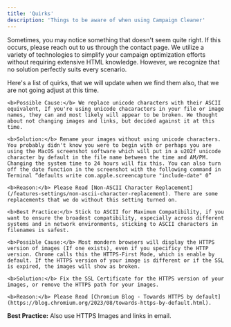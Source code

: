 ```yaml
---
title: 'Quirks'
description: 'Things to be aware of when using Campaign Cleaner'
---
```


Sometimes, you may notice something that doesn't seem quite right. If this occurs, please reach out to us through the contact page. We utilize a variety of technologies to simplify your campaign optimization efforts without requiring extensive HTML knowledge. However, we recognize that no solution perfectly suits every scenario. 

Here's a list of quirks, that we will update when we find them also, that we are not going adjust at this time. 

<AccordionGroup>
<Accordion title="My Images or Links Appear Broken, When They Are Not">

    <b>Possible Cause:</b> We replace unicode characters with their ASCII equivalent, If you're using unicode chacaracters in your file or image names, they can and most likely will appear to be broken. We thought about not changing images and links, but decided against it at this time. 

    <b>Solution:</b> Rename your images without using unicode characters. You probably didn't know you were to begin with or perhaps you are using the MacOS screenshot software which will put in a u202f unicode character by default in the file name between the time and AM/PM. Changing the system time to 24 hours will fix this. You can also turn off the date function in the screenshot with the following command in Terminal “defaults write com.apple.screencapture "include-date" 0”

    <b>Reason:</b> Please Read [Non-ASCII Character Replacement](/features-settings/non-ascii-character-replacement). There are some replacements that we do without this setting turned on.

    <b>Best Practice:</b> Stick to ASCII for Maximum Compatibility, if you want to ensure the broadest compatibility, especially across different systems and in network environments, sticking to ASCII characters in filenames is safest.

</Accordion>
<Accordion title="My Images Appear Broken, When They Are Not">

    <b>Possible Cause:</b> Most mondern browsers will display the HTTPS version of images (If one exists), even if you specificy the HTTP version. Chrome calls this the HTTPS-First Mode, which is enable by default. If the HTTPS version of your image is different or if the SSL is expired, the images will show as broken.

    <b>Solution:</b> Fix the SSL Certificate for the HTTPS version of your images, or remove the HTTPS path for your images.

    <b>Reason:</b> Please Read [Chromium Blog - Towards HTTPS by default](https://blog.chromium.org/2023/08/towards-https-by-default.html).
    
<b>Best Practice:</b> Also use HTTPS Images and links in email.

</Accordion>
</AccordionGroup>
